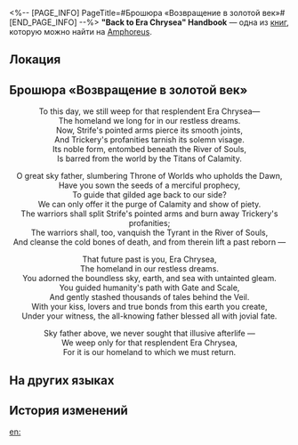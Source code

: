 <%-- [PAGE_INFO]
PageTitle=#Брошюра «Возвращение в золотой век»#
[END_PAGE_INFO] --%>
{{Дополнить}}
{{Книга Инфобокс
|id           = 521
|partIds      = 190848
|Название     = "Back to Era Chrysea" Handbook
|Изображение  = Предмет Книга Амфореус 2.png
|Мир          = Amphoreus
|Томов        = 1
|Автор        = <!--нужно добавить-->
|Описание     = A poetic handbook that passionately calls for unwavering nostalgia and longing for the Era Chrysea.
|Том1         = {{tx}}
|Источник1    = {{tx|Отсутствует источник}}
|Персонажи    = Kephale
|Фракции      = 
}}
'''"Back to Era Chrysea" Handbook''' — одна из [[Книги|книг]], которую можно найти на [[Amphoreus]].

==Локация==
{{Отметка карты|<!--название карты-->|<!--id отметки-->}}

==Брошюра «Возвращение в золотой век»==
<div align="center">To this day, we still weep for that resplendent Era Chrysea&mdash;<br />
The homeland we long for in our restless dreams.<br />
Now, Strife's pointed arms pierce its smooth joints,<br />
And Trickery's profanities tarnish its solemn visage.<br />
Its noble form, entombed beneath the River of Souls,<br />
Is barred from the world by the Titans of Calamity.

O great sky father, slumbering Throne of Worlds who upholds the Dawn,<br />
Have you sown the seeds of a merciful prophecy,<br />
To guide that gilded age back to our side?<br />
We can only offer it the purge of Calamity and show of piety.<br />
The warriors shall split Strife's pointed arms and burn away Trickery's profanities;<br />
The warriors shall, too, vanquish the Tyrant in the River of Souls,<br />
And cleanse the cold bones of death, and from therein lift a past reborn &mdash;

That future past is you, Era Chrysea,<br />
The homeland in our restless dreams.<br />
You adorned the boundless sky, earth, and sea with untainted gleam.<br />
You guided humanity's path with Gate and Scale,<br />
And gently stashed thousands of tales behind the Veil.<br />
With your kiss, lovers and true bonds from this earth you create,<br />
Under your witness, the all-knowing father blessed all with jovial fate.

Sky father above, we never sought that illusive afterlife &mdash;<br />
We weep only for that resplendent Era Chrysea,<br />
For it is our homeland to which we must return.</div>

==На других языках==
{{На других языках
|en   = "Back to Era Chrysea" Handbook
|zhs  = 「重返黄金世」宣传读物
|zht  = 「重返黃金世」宣傳讀物
|ja   = 「黄金紀復興」の宣伝冊子
|ko   = 「다시 황금기로」 홍보 도서
|es   = Texto propagandístico "Retorno a la Era Crisea"
|fr   = Brochure : «&nbsp;Retour à l'ère chryséenne&nbsp;»
|ru   = Брошюра «Возвращение в золотой век»
|th   = เอกสารประชาสัมพันธ์ "หวนคืนสู่ยุคทอง"
|vi   = Tài Liệu Tuyên Truyền "Trở Về Thời Kỳ Hoàng Kim"
|de   = Werbematerial für die Rückkehr zur Ära Chrysea
|id   = Bacaan Propaganda "Kembali ke Era Keemasan"
|pt   = Manual de "De Volta à Era Chrysea"
}}

==История изменений==
{{История изменений|3.5}}

[[en:]]